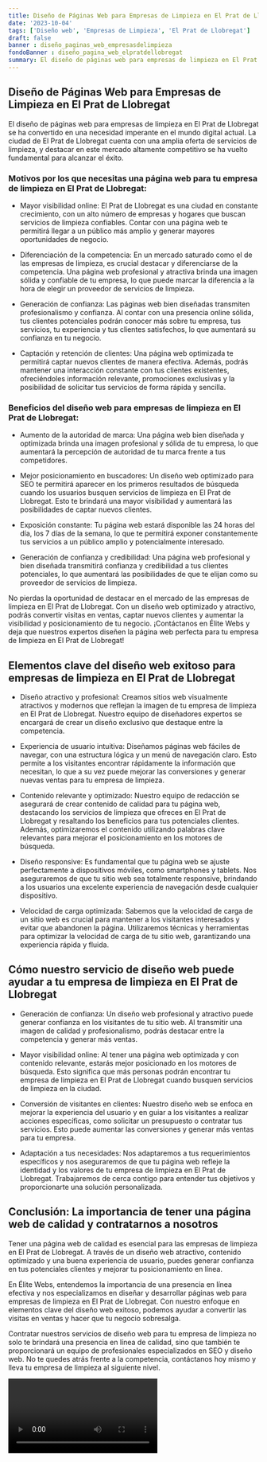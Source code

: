 ```yaml
---
title: Diseño de Páginas Web para Empresas de Limpieza en El Prat de Llobregat
date: '2023-10-04'
tags: ['Diseño web', 'Empresas de Limpieza', 'El Prat de Llobregat']
draft: false
banner : diseño_paginas_web_empresasdelimpieza
fondoBanner : diseño_pagina_web_elpratdellobregat
summary: El diseño de páginas web para empresas de limpieza en El Prat de Llobregat se ha convertido en una necesidad imperante en el mundo digital actual. La ciudad de El Prat de Llobregat cuenta con una amplia oferta de servicios de limpieza, y destacar en este mercado altamente competitivo se ha vuelto fundamental para alcanzar el éxito.
---
```


## Diseño de Páginas Web para Empresas de Limpieza en El Prat de Llobregat

El diseño de páginas web para empresas de limpieza en El Prat de Llobregat se ha convertido en una necesidad imperante en el mundo digital actual. La ciudad de El Prat de Llobregat cuenta con una amplia oferta de servicios de limpieza, y destacar en este mercado altamente competitivo se ha vuelto fundamental para alcanzar el éxito.

### Motivos por los que necesitas una página web para tu empresa de limpieza en El Prat de Llobregat:

- Mayor visibilidad online: El Prat de Llobregat es una ciudad en constante crecimiento, con un alto número de empresas y hogares que buscan servicios de limpieza confiables. Contar con una página web te permitirá llegar a un público más amplio y generar mayores oportunidades de negocio.

- Diferenciación de la competencia: En un mercado saturado como el de las empresas de limpieza, es crucial destacar y diferenciarse de la competencia. Una página web profesional y atractiva brinda una imagen sólida y confiable de tu empresa, lo que puede marcar la diferencia a la hora de elegir un proveedor de servicios de limpieza.

- Generación de confianza: Las páginas web bien diseñadas transmiten profesionalismo y confianza. Al contar con una presencia online sólida, tus clientes potenciales podrán conocer más sobre tu empresa, tus servicios, tu experiencia y tus clientes satisfechos, lo que aumentará su confianza en tu negocio.

- Captación y retención de clientes: Una página web optimizada te permitirá captar nuevos clientes de manera efectiva. Además, podrás mantener una interacción constante con tus clientes existentes, ofreciéndoles información relevante, promociones exclusivas y la posibilidad de solicitar tus servicios de forma rápida y sencilla.

### Beneficios del diseño web para empresas de limpieza en El Prat de Llobregat:

- Aumento de la autoridad de marca: Una página web bien diseñada y optimizada brinda una imagen profesional y sólida de tu empresa, lo que aumentará la percepción de autoridad de tu marca frente a tus competidores.

- Mejor posicionamiento en buscadores: Un diseño web optimizado para SEO te permitirá aparecer en los primeros resultados de búsqueda cuando los usuarios busquen servicios de limpieza en El Prat de Llobregat. Esto te brindará una mayor visibilidad y aumentará las posibilidades de captar nuevos clientes.

- Exposición constante: Tu página web estará disponible las 24 horas del día, los 7 días de la semana, lo que te permitirá exponer constantemente tus servicios a un público amplio y potencialmente interesado.

- Generación de confianza y credibilidad: Una página web profesional y bien diseñada transmitirá confianza y credibilidad a tus clientes potenciales, lo que aumentará las posibilidades de que te elijan como su proveedor de servicios de limpieza.

No pierdas la oportunidad de destacar en el mercado de las empresas de limpieza en El Prat de Llobregat. Con un diseño web optimizado y atractivo, podrás convertir visitas en ventas, captar nuevos clientes y aumentar la visibilidad y posicionamiento de tu negocio. ¡Contáctanos en Élite Webs y deja que nuestros expertos diseñen la página web perfecta para tu empresa de limpieza en El Prat de Llobregat!

<GifSeo />

<Cta />

## Elementos clave del diseño web exitoso para empresas de limpieza en El Prat de Llobregat

- Diseño atractivo y profesional: Creamos sitios web visualmente atractivos y modernos que reflejan la imagen de tu empresa de limpieza en El Prat de Llobregat. Nuestro equipo de diseñadores expertos se encargará de crear un diseño exclusivo que destaque entre la competencia.

- Experiencia de usuario intuitiva: Diseñamos páginas web fáciles de navegar, con una estructura lógica y un menú de navegación claro. Esto permite a los visitantes encontrar rápidamente la información que necesitan, lo que a su vez puede mejorar las conversiones y generar nuevas ventas para tu empresa de limpieza.

- Contenido relevante y optimizado: Nuestro equipo de redacción se asegurará de crear contenido de calidad para tu página web, destacando los servicios de limpieza que ofreces en El Prat de Llobregat y resaltando los beneficios para tus potenciales clientes. Además, optimizaremos el contenido utilizando palabras clave relevantes para mejorar el posicionamiento en los motores de búsqueda.

- Diseño responsive: Es fundamental que tu página web se ajuste perfectamente a dispositivos móviles, como smartphones y tablets. Nos aseguraremos de que tu sitio web sea totalmente responsive, brindando a los usuarios una excelente experiencia de navegación desde cualquier dispositivo.

- Velocidad de carga optimizada: Sabemos que la velocidad de carga de un sitio web es crucial para mantener a los visitantes interesados y evitar que abandonen la página. Utilizaremos técnicas y herramientas para optimizar la velocidad de carga de tu sitio web, garantizando una experiencia rápida y fluida.

## Cómo nuestro servicio de diseño web puede ayudar a tu empresa de limpieza en El Prat de Llobregat

- Generación de confianza: Un diseño web profesional y atractivo puede generar confianza en los visitantes de tu sitio web. Al transmitir una imagen de calidad y profesionalismo, podrás destacar entre la competencia y generar más ventas.

- Mayor visibilidad online: Al tener una página web optimizada y con contenido relevante, estarás mejor posicionado en los motores de búsqueda. Esto significa que más personas podrán encontrar tu empresa de limpieza en El Prat de Llobregat cuando busquen servicios de limpieza en la ciudad.

- Conversión de visitantes en clientes: Nuestro diseño web se enfoca en mejorar la experiencia del usuario y en guiar a los visitantes a realizar acciones específicas, como solicitar un presupuesto o contratar tus servicios. Esto puede aumentar las conversiones y generar más ventas para tu empresa.

- Adaptación a tus necesidades: Nos adaptaremos a tus requerimientos específicos y nos aseguraremos de que tu página web refleje la identidad y los valores de tu empresa de limpieza en El Prat de Llobregat. Trabajaremos de cerca contigo para entender tus objetivos y proporcionarte una solución personalizada.

## Conclusión: La importancia de tener una página web de calidad y contratarnos a nosotros

Tener una página web de calidad es esencial para las empresas de limpieza en El Prat de Llobregat. A través de un diseño web atractivo, contenido optimizado y una buena experiencia de usuario, puedes generar confianza en tus potenciales clientes y mejorar tu posicionamiento en línea.

En Élite Webs, entendemos la importancia de una presencia en línea efectiva y nos especializamos en diseñar y desarrollar páginas web para empresas de limpieza en El Prat de Llobregat. Con nuestro enfoque en elementos clave del diseño web exitoso, podemos ayudar a convertir las visitas en ventas y hacer que tu negocio sobresalga.

Contratar nuestros servicios de diseño web para tu empresa de limpieza no solo te brindará una presencia en línea de calidad, sino que también te proporcionará un equipo de profesionales especializados en SEO y diseño web. No te quedes atrás frente a la competencia, contáctanos hoy mismo y lleva tu empresa de limpieza al siguiente nivel.

<Video />

<CtaBot job='Empresas de Limpieza' city='El Prat de Llobregat'/>

<Gmaps query='El Prat de Llobregat+españa+maps' />